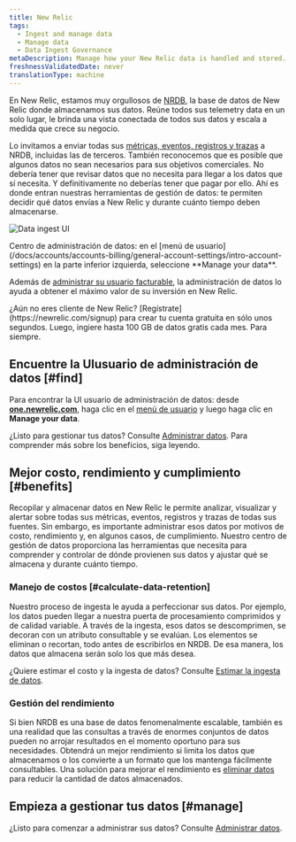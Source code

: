 ```yaml
---
title: New Relic
tags:
  - Ingest and manage data
  - Manage data
  - Data Ingest Governance
metaDescription: Manage how your New Relic data is handled and stored.
freshnessValidatedDate: never
translationType: machine
---
```



En New Relic, estamos muy orgullosos de [NRDB](/docs/telemetry-data-platform/ingest-manage-data/get-started/nrdb-horsepower-under-hood), la base de datos de New Relic donde almacenamos sus datos. Reúne todos sus telemetry data en un solo lugar, le brinda una vista conectada de todos sus datos y escala a medida que crece su negocio.

Lo invitamos a enviar todas sus [métricas, eventos, registros y trazas](/docs/data-apis/understand-data/new-relic-data-types) a NRDB, incluidas las de terceros. También reconocemos que es posible que algunos datos no sean necesarios para sus objetivos comerciales. No debería tener que revisar datos que no necesita para llegar a los datos que sí necesita. Y definitivamente no deberías tener que pagar por ello. Ahí es donde entran nuestras herramientas de gestión de datos: te permiten decidir qué datos envías a New Relic y durante cuánto tiempo deben almacenarse.

<img
  title="Data ingest UI"
  alt="Data ingest UI"
  src={accountsDataIngestUI}
/>

<figcaption>
  Centro de administración de datos: en el [menú de usuario](/docs/accounts/accounts-billing/general-account-settings/intro-account-settings) en la parte inferior izquierda, seleccione <DNT>**Manage your data**</DNT>.
</figcaption>

Además de [administrar su usuario facturable](/docs/accounts/accounts-billing/new-relic-one-user-management/introduction-managing-users), la administración de datos lo ayuda a obtener el máximo valor de su inversión en New Relic.

<Callout variant="important">
  ¿Aún no eres cliente de New Relic? [Regístrate](https://newrelic.com/signup) para crear tu cuenta gratuita en sólo unos segundos. Luego, ingiere hasta 100 GB de datos gratis cada mes. Para siempre.
</Callout>

## Encuentre la UIusuario de administración de datos [#find]

Para encontrar la UI usuario de administración de datos: desde <DNT>**[one.newrelic.com](https://one.newrelic.com/all-capabilities)**</DNT>, haga clic en el [menú de usuario](/docs/accounts/accounts-billing/general-account-settings/intro-account-settings) y luego haga clic en <DNT>**Manage your data**</DNT>.

¿Listo para gestionar tus datos? Consulte [Administrar datos](/docs/data-apis/manage-data/manage-data-coming-new-relic). Para comprender más sobre los beneficios, siga leyendo.

## Mejor costo, rendimiento y cumplimiento [#benefits]

Recopilar y almacenar datos en New Relic le permite analizar, visualizar y alertar sobre todas sus métricas, eventos, registros y trazas de todas sus fuentes. Sin embargo, es importante administrar esos datos por motivos de costo, rendimiento y, en algunos casos, de cumplimiento. Nuestro centro de gestión de datos proporciona las herramientas que necesita para comprender y controlar de dónde provienen sus datos y ajustar qué se almacena y durante cuánto tiempo.

### Manejo de costos [#calculate-data-retention]

Nuestro proceso de ingesta le ayuda a perfeccionar sus datos. Por ejemplo, los datos pueden llegar a nuestra puerta de procesamiento comprimidos y de calidad variable. A través de la ingesta, esos datos se descomprimen, se decoran con un atributo consultable y se evalúan. Los elementos se eliminan o recortan, todo antes de escribirlos en NRDB. De esa manera, los datos que almacena serán solo los que más desea.

¿Quiere estimar el costo y la ingesta de datos? Consulte [Estimar la ingesta de datos](https://newrelic.com/blog/nerdlog/estimate-data-cost).

### Gestión del rendimiento

Si bien NRDB es una base de datos fenomenalmente escalable, también es una realidad que las consultas a través de enormes conjuntos de datos pueden no arrojar resultados en el momento oportuno para sus necesidades. Obtendrá un mejor rendimiento si limita los datos que almacenamos o los convierte a un formato que los mantenga fácilmente consultables. Una solución para mejorar el rendimiento es [eliminar datos](/docs/accounts/accounts/data-management/drop-data-using-nerdgraph) para reducir la cantidad de datos almacenados.

## Empieza a gestionar tus datos [#manage]

¿Listo para comenzar a administrar sus datos? Consulte [Administrar datos](/docs/data-apis/manage-data/manage-data-coming-new-relic).